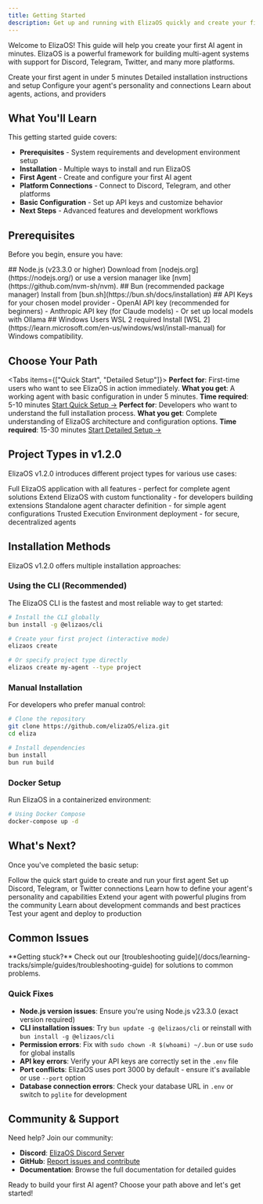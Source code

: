 ```yaml
---
title: Getting Started
description: Get up and running with ElizaOS quickly and create your first AI agent
---
```


Welcome to ElizaOS! This guide will help you create your first AI agent in minutes. ElizaOS is a
powerful framework for building multi-agent systems with support for Discord, Telegram, Twitter, and
many more platforms.

<Cards>
  <Card title="Quick Start" href="/docs/getting-started/quickstart">
    Create your first agent in under 5 minutes
  </Card>
  <Card title="Installation" href="/docs/getting-started/installation">
    Detailed installation instructions and setup
  </Card>
  <Card title="Configuration" href="/docs/getting-started/configuration">
    Configure your agent's personality and connections
  </Card>
  <Card title="Core Concepts" href="/docs/core-concepts">
    Learn about agents, actions, and providers
  </Card>
</Cards>

## What You'll Learn

This getting started guide covers:

- **Prerequisites** - System requirements and development environment setup
- **Installation** - Multiple ways to install and run ElizaOS
- **First Agent** - Create and configure your first AI agent
- **Platform Connections** - Connect to Discord, Telegram, and other platforms
- **Basic Configuration** - Set up API keys and customize behavior
- **Next Steps** - Advanced features and development workflows

## Prerequisites

Before you begin, ensure you have:

<Steps>
  <Step>
    ## Node.js (v23.3.0 or higher) Download from [nodejs.org](https://nodejs.org/) or use a version
    manager like [nvm](https://github.com/nvm-sh/nvm).
  </Step>
  <Step>
    ## Bun (recommended package manager) Install from [bun.sh](https://bun.sh/docs/installation)
  </Step>
  <Step>
    ## API Keys for your chosen model provider - OpenAI API key (recommended for beginners) -
    Anthropic API key (for Claude models) - Or set up local models with Ollama
  </Step>
  <Step>
    ## Windows Users WSL 2 required Install [WSL
    2](https://learn.microsoft.com/en-us/windows/wsl/install-manual) for Windows compatibility.
  </Step>
</Steps>

## Choose Your Path

<Tabs items={["Quick Start", "Detailed Setup"]}>
  <Tab value="Quick Start">
    **Perfect for**: First-time users who want to see ElizaOS in action immediately. **What you
    get**: A working agent with basic configuration in under 5 minutes. **Time required**: 5-10
    minutes [Start Quick Setup →](/docs/getting-started/quickstart)
  </Tab>
  <Tab value="Detailed Setup">
    **Perfect for**: Developers who want to understand the full installation process. **What you
    get**: Complete understanding of ElizaOS architecture and configuration options. **Time
    required**: 15-30 minutes [Start Detailed Setup →](/docs/getting-started/installation)
  </Tab>
</Tabs>

## Project Types in v1.2.0

ElizaOS v1.2.0 introduces different project types for various use cases:

<Cards>
  <Card title="Project" href="/docs/getting-started/quickstart">
    Full ElizaOS application with all features - perfect for complete agent solutions
  </Card>
  <Card title="Plugin" href="/docs/plugins/creating-plugins">
    Extend ElizaOS with custom functionality - for developers building extensions
  </Card>
  <Card title="Agent" href="/docs/core-concepts/agent-development/character-definition">
    Standalone agent character definition - for simple agent configurations
  </Card>
  <Card title="TEE" href="/docs/advanced/tee-deployment">
    Trusted Execution Environment deployment - for secure, decentralized agents
  </Card>
</Cards>

## Installation Methods

ElizaOS v1.2.0 offers multiple installation approaches:

### Using the CLI (Recommended)

The ElizaOS CLI is the fastest and most reliable way to get started:

```bash
# Install the CLI globally
bun install -g @elizaos/cli

# Create your first project (interactive mode)
elizaos create

# Or specify project type directly
elizaos create my-agent --type project
```

### Manual Installation

For developers who prefer manual control:

```bash
# Clone the repository
git clone https://github.com/elizaOS/eliza.git
cd eliza

# Install dependencies
bun install
bun run build
```

### Docker Setup

Run ElizaOS in a containerized environment:

```bash
# Using Docker Compose
docker-compose up -d
```

## What's Next?

Once you've completed the basic setup:

<Cards>
  <Card title="Create Your First Agent" href="/docs/getting-started/quickstart">
    Follow the quick start guide to create and run your first agent
  </Card>
  <Card title="Connect to Platforms" href="/docs/getting-started/configuration">
    Set up Discord, Telegram, or Twitter connections
  </Card>
  <Card
    title="Customize Behavior"
    href="/docs/core-concepts/agent-development/character-definition"
  >
    Learn how to define your agent's personality and capabilities
  </Card>
  <Card title="Add Plugins" href="/docs/plugins">
    Extend your agent with powerful plugins from the community
  </Card>
  <Card title="Development Workflow" href="/docs/getting-started/configuration">
    Learn about development commands and best practices
  </Card>
  <Card title="Testing & Deployment" href="/docs/advanced/deployment">
    Test your agent and deploy to production
  </Card>
</Cards>

## Common Issues

<Callout type="info">
  **Getting stuck?** Check out our [troubleshooting
  guide](/docs/learning-tracks/simple/guides/troubleshooting-guide) for solutions to common
  problems.
</Callout>

### Quick Fixes

- **Node.js version issues**: Ensure you're using Node.js v23.3.0 (exact version required)
- **CLI installation issues**: Try `bun update -g @elizaos/cli` or reinstall with
  `bun install -g @elizaos/cli`
- **Permission errors**: Fix with `sudo chown -R $(whoami) ~/.bun` or use `sudo` for global installs
- **API key errors**: Verify your API keys are correctly set in the `.env` file
- **Port conflicts**: ElizaOS uses port 3000 by default - ensure it's available or use `--port`
  option
- **Database connection errors**: Check your database URL in `.env` or switch to `pglite` for
  development

## Community & Support

Need help? Join our community:

- **Discord**: [ElizaOS Discord Server](https://discord.gg/elizaos)
- **GitHub**: [Report issues and contribute](https://github.com/elizaOS/eliza)
- **Documentation**: Browse the full documentation for detailed guides

Ready to build your first AI agent? Choose your path above and let's get started!
